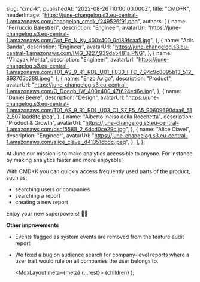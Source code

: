 
  slug: "cmd-k",
  publishedAt: "2022-08-26T10:00:00.000Z",
  title: "CMD+K",
  headerImage: "https://june-changelog.s3.eu-central-1.amazonaws.com/changelog_cmdk_f249526f91.png",
  authors: [
    {
      name: "Ferruccio Balestreri",
      description: "Engineer",
      avatarUrl:
        "https://june-changelog.s3.eu-central-1.amazonaws.com/Gut_Ec_N_Ky_400x400_0c189fcaa5.jpg",
    },
    {
      name: "Adis Banda",
      description: "Engineer",
      avatarUrl: "https://june-changelog.s3.eu-central-1.amazonaws.com/IMG_3227_939da5481a.PNG",
    },
    {
      name: "Vinayak Mehta",
      description: "Engineer",
      avatarUrl:
        "https://june-changelog.s3.eu-central-1.amazonaws.com/T01_AS_9_R1_RDL_U01_F830_FTC_7_94c9c8095b13_512_893705b288.jpeg",
    },
    {
      name: "Enzo Avigo",
      description: "Product",
      avatarUrl:
        "https://june-changelog.s3.eu-central-1.amazonaws.com/O_Doeqb_IW_400x400_47f624ed6e.jpg",
    },
    {
      name: "Daniel Beere",
      description: "Design",
      avatarUrl:
        "https://june-changelog.s3.eu-central-1.amazonaws.com/T01_AS_9_R1_RDL_U03_C1_S7_F5_A5_90609690daa6_512_5071aad8fc.jpeg",
    },
    {
      name: "Alberto Incisa della Rocchetta",
      description: "Product & Growth",
      avatarUrl: "https://june-changelog.s3.eu-central-1.amazonaws.com/dscf5588_2_6dcd0ce29c.jpg",
    },
    {
      name: "Alice Clavel",
      description: "Engineer",
      avatarUrl:
        "https://june-changelog.s3.eu-central-1.amazonaws.com/alice_clavel_d41351cbdc.jpeg",
    },
  ],
};

At June our mission is to make analytics accessible to anyone. For instance by making analytics faster and more enjoyable!

With CMD+K you can quickly access frequently used parts of the product, such as:

- searching users or companies
- searching a report
- creating a new report

Enjoy your new superpowers! 🦸‍♀️

**Other improvements**

- Events flagged as system events are removed from the feature audit report
- We fixed a bug on audience search for company-level reports where a user trait would rule on all companies the user belongs to.

  <MdxLayout meta={meta} {...rest}>
    {children}
  </MdxLayout>
);

